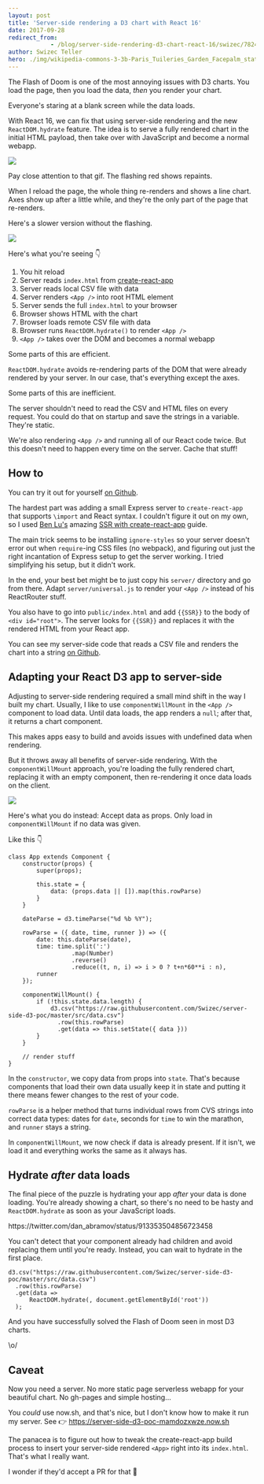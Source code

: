 ```yaml
---
layout: post
title: 'Server-side rendering a D3 chart with React 16'
date: 2017-09-28
redirect_from: 
            - /blog/server-side-rendering-d3-chart-react-16/swizec/7824
author: Swizec Teller
hero: ./img/wikipedia-commons-3-3b-Paris_Tuileries_Garden_Facepalm_statue.jpg
---
```

The Flash of Doom is one of the most annoying issues with D3 charts. You load the page, then you load the data, _then_ you render your chart.



Everyone's staring at a blank screen while the data loads.



With React 16, we can fix that using server-side rendering and the new `ReactDOM.hydrate` feature. The idea is to serve a fully rendered chart in the initial HTML payload, then take over with JavaScript and become a normal webapp.



![](./img/blog-wp-content-uploads-2017-09-server-side-d3.gif)



Pay close attention to that gif. The flashing red shows repaints.



When I reload the page, the whole thing re-renders and shows a line chart. Axes show up after a little while, and they're the only part of the page that re-renders.



Here's a slower version without the flashing.



![](./img/blog-wp-content-uploads-2017-09-server-side-d3-no-flash.gif)



Here's what you're seeing 👇



1. You hit reload
2. Server reads `index.html` from [create-react-app](https://github.com/facebookincubator/create-react-app)
3. Server reads local CSV file with data
4. Server renders `<App />` into root HTML element
5. Server sends the full `index.html` to your browser
6. Browser shows HTML with the chart
7. Browser loads remote CSV file with data
8. Browser runs `ReactDOM.hydrate()` to render `<App />`
9. `<App />` takes over the DOM and becomes a normal webapp



Some parts of this are efficient.



`ReactDOM.hydrate` avoids re-rendering parts of the DOM that were already rendered by your server. In our case, that's everything except the axes.



Some parts of this are inefficient.



The server shouldn't need to read the CSV and HTML files on every request. You could do that on startup and save the strings in a variable. They're static.



We're also rendering `<App />` and running all of our React code twice. But this doesn't need to happen every time on the server. Cache that stuff!



## How to



You can try it out for yourself [on Github](https://github.com/Swizec/server-side-d3-poc).



The hardest part was adding a small Express server to `create-react-app` that supports `\import` and React syntax. I couldn't figure it out on my own, so I used [Ben Lu's](https://medium.com/@benlu/ssr-with-create-react-app-v2-1b8b520681d9) amazing [SSR with create-react-app](https://medium.com/@benlu/ssr-with-create-react-app-v2-1b8b520681d9) guide.



The main trick seems to be installing `ignore-styles` so your server doesn't error out when `require`-ing CSS files (no webpack), and figuring out just the right incantation of Express setup to get the server working. I tried simplifying his setup, but it didn't work.



In the end, your best bet might be to just copy his `server/` directory and go from there. Adapt `server/universal.js` to render your `<App />` instead of his ReactRouter stuff.



You also have to go into `public/index.html` and add `{{SSR}}` to the body of `<div id="root">`. The server looks for `{{SSR}}` and replaces it with the rendered HTML from your React app.



You can see my server-side code that reads a CSV file and renders the chart into a string [on Github](https://github.com/Swizec/server-side-d3-poc/blob/master/server/universal.js).



## Adapting your React D3 app to server-side



Adjusting to server-side rendering required a small mind shift in the way I built my chart. Usually, I like to use `componentWillMount` in the `<App />` component to load data. Until data loads, the app renders a `null`; after that, it returns a chart component.



This makes apps easy to build and avoids issues with undefined data when rendering.



But it throws away all benefits of server-side rendering. With the `componentWillMount` approach, you're loading the fully rendered chart, replacing it with an empty component, then re-rendering it once data loads on the client.



![](./img/wikipedia-commons-3-3b-Paris_Tuileries_Garden_Facepalm_statue.jpg)



Here's what you do instead: Accept data as props. Only load in `componentWillMount` if no data was given.



Like this 👇



```
class App extends Component {
    constructor(props) {
        super(props);

        this.state = {
            data: (props.data || []).map(this.rowParse)
        }
    }

    dateParse = d3.timeParse("%d %b %Y");

    rowParse = ({ date, time, runner }) => ({
        date: this.dateParse(date),
        time: time.split(':')
                  .map(Number)
                  .reverse()
                  .reduce((t, n, i) => i > 0 ? t+n*60**i : n),
        runner
    });

    componentWillMount() {
        if (!this.state.data.length) {
            d3.csv("https://raw.githubusercontent.com/Swizec/server-side-d3-poc/master/src/data.csv")
              .row(this.rowParse)
              .get(data => this.setState({ data }))
        }
    }
    
    // render stuff
}
```



In the `constructor`, we copy data from props into `state`. That's because components that load their own data usually keep it in state and putting it there means fewer changes to the rest of your code.



`rowParse` is a helper method that turns individual rows from CVS strings into correct data types: dates for `date`, seconds for `time` to win the marathon, and `runner` stays a string.



In `componentWillMount`, we now check if data is already present. If it isn't, we load it and everything works the same as it always has.



## Hydrate _after_ data loads



The final piece of the puzzle is hydrating your app _after_ your data is done loading. You're already showing a chart, so there's no need to be hasty and `ReactDOM.hydrate` as soon as your JavaScript loads.



https&#x3A;//twitter.com/dan_abramov/status/913353504856723458



You can't detect that your component already had children and avoid replacing them until you're ready. Instead, you can wait to hydrate in the first place.



```
d3.csv("https://raw.githubusercontent.com/Swizec/server-side-d3-poc/master/src/data.csv")
  .row(this.rowParse)
  .get(data =>
      ReactDOM.hydrate(, document.getElementById('root'))
  );
```



And you have successfully solved the Flash of Doom seen in most D3 charts.



\\o/



## Caveat



Now you need a server. No more static page serverless webapp for your beautiful chart. No gh-pages and simple hosting…



You _could_ use now.sh, and that's nice, but I don't know how to make it run my server. See 👉 <https://server-side-d3-poc-mamdozxwze.now.sh>



The panacea is to figure out how to tweak the create-react-app build process to insert your server-side rendered `<App>` right into its `index.html`. That's what I really want.



I wonder if they'd accept a PR for that 🤔